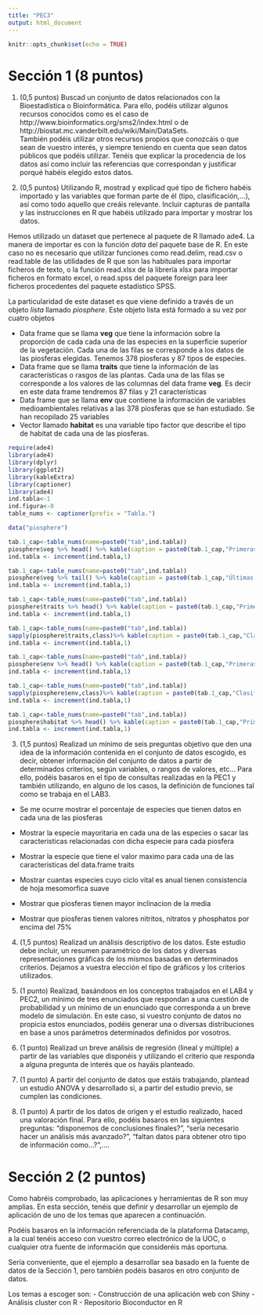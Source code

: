```yaml
---
title: "PEC3"
output: html_document
---
```


```r
knitr::opts_chunk$set(echo = TRUE)
```

# Sección 1 (8 puntos) 

1. (0,5 puntos)  Buscad un conjunto de datos relacionados con la Bioestadística o Bioinformática. Para ello, podéis utilizar algunos recursos conocidos como es el caso de http://www.bioinformatics.org/sms2/index.html o de http://biostat.mc.vanderbilt.edu/wiki/Main/DataSets.  
También podéis utilizar otros recursos propios que conozcáis o que sean de vuestro interés, y siempre teniendo en cuenta que sean datos públicos que podéis utilizar.  Tenéis que explicar la procedencia de los datos así como incluir las referencias que correspondan y justificar porqué habéis elegido estos datos.

2. (0,5 puntos) Utilizando R, mostrad y explicad qué tipo de fichero habéis importado y las variables que forman parte de él (tipo, clasificación,...), así como todo aquello que creáis relevante. Incluir capturas de pantalla y las instrucciones en R que habéis utilizado para importar y  mostrar los datos. 

Hemos utilizado un dataset que pertenece al paquete de R llamado ade4.  La manera de importar es con la función *data* del paquete base de R. En este caso no es necesario que utilizar funciones como read.delim, read.csv o read.table de las utilidades de R que son las habituales para importar ficheros de texto, o la función read.xlsx de la librería xlsx para importar ficheros en formato excel, o read.spss del paquete foreign para leer ficheros procedentes del paquete estadístico SPSS.

La particularidad de este dataset es que viene definido a través de un objeto *lista* llamado *piosphere*. 
Este objeto lista está formado a su vez por cuatro objetos

<!-- La presión que ejercen los animales sobre los recursos, no se presenta -->
<!-- uniformemente a lo largo del lote, esta ampliamente aceptado que la presión es -->
<!-- mayor cerca de los puntos en donde los animales se reúnen a beber. Lange -->
<!-- (1969) emplea el termino “piosfera” para describir esta relación entre las -->
<!-- aguadas y los animales en pastoreo. Por lo tanto se entiende como piosfera al -->
<!-- sitio que rodea los puntos de bebidas en donde la presión por pastoreo sobre el -->
<!-- suelo y la vegetación, es muy intensa y esta presión disminuye con distancias -->
<!-- crecientes a los puntos de bebida.  -->

- Data frame que se llama **veg** que tiene la información sobre la proporción de cada  cada una de las especies en la superficie superior de la vegetación. Cada una de las filas se corresponde a los datos de las piosferas elegidas. Tenemos 378 piosferas y 87 tipos de especies.
- Data frame que se llama **traits** que tiene la información de las características o rasgos de las plantas. Cada una de las filas se corresponde a los valores de las columnas del data frame **veg**. Es decir en este data frame tendremos 87 filas y 21 características
- Data frame que se llama **env** que contiene la información de variables medioambientales relativas a las 378 piosferas que se han estudiado. Se han recopilado 25 variables
- Vector llamado **habitat** es una variable tipo factor que describe el tipo de habitat de cada una de las piosferas.

```r
require(ade4)
library(ade4)
library(dplyr)
library(ggplot2)
library(kableExtra)
library(captioner)
library(ade4)
ind.tabla<-1
ind.figura<-0
table_nums <- captioner(prefix = "Tabla.")
```


```r
data("piosphere")
```


```r
tab.1_cap<-table_nums(name=paste0("tab",ind.tabla))
piosphere$veg %>% head() %>% kable(caption = paste0(tab.1_cap,"Primeras seis filas de Data Frame veg")) %>% kable_styling()
ind.tabla <- increment(ind.tabla,1)

tab.1_cap<-table_nums(name=paste0("tab",ind.tabla))
piosphere$veg %>% tail() %>% kable(caption = paste0(tab.1_cap,"Últimas seis filas de Data Frame veg")) %>% kable_styling()
ind.tabla <- increment(ind.tabla,1)
```

```r
tab.1_cap<-table_nums(name=paste0("tab",ind.tabla))
piosphere$traits %>% head() %>% kable(caption = paste0(tab.1_cap,"Primeras seis filas de Data Frame traits")) %>% kable_styling()
ind.tabla <- increment(ind.tabla,1)
```


```r
tab.1_cap<-table_nums(name=paste0("tab",ind.tabla))
sapply(piosphere$traits,class)%>% kable(caption = paste0(tab.1_cap,"Clasificación de las variables que definen los rasgos de las especies"),col.names = "Tipo de Variable") %>% kable_styling()
ind.tabla <- increment(ind.tabla,1)
```


```r
tab.1_cap<-table_nums(name=paste0("tab",ind.tabla))
piosphere$env %>% head() %>% kable(caption = paste0(tab.1_cap,"Primeras seis filas de Data Frame env")) %>% kable_styling()
ind.tabla <- increment(ind.tabla,1)

tab.1_cap<-table_nums(name=paste0("tab",ind.tabla))
sapply(piosphere$env,class)%>% kable(caption = paste0(tab.1_cap,"Clasificación de las variables que definen las variables medioambientales recogidas"),col.names = "Tipo de Variable") %>% kable_styling()
ind.tabla <- increment(ind.tabla,1)
```

```r
tab.1_cap<-table_nums(name=paste0("tab",ind.tabla))
piosphere$habitat %>% head() %>% kable(caption = paste0(tab.1_cap,"Primeros seis elementos de Vector habitat"),col.names = "Tipo de Habitat") %>% kable_styling()
ind.tabla <- increment(ind.tabla,1)
```


3. (1,5 puntos) Realizad un mínimo de seis preguntas objetivo que den una idea de la información contenida en el conjunto de datos escogido, es decir, obtener información del conjunto de datos a partir de determinados criterios, según variables, o rangos de valores, etc... Para ello, podéis basaros en el tipo de consultas realizadas en la PEC1 y también utilizando, en alguno de los casos, la definición de funciones tal como se trabaja en el LAB3.

- Se me ocurre mostrar el porcentaje de especies que tienen datos en cada una de las piosferas

- Mostrar la especie mayoritaria en cada una de las especies o sacar las caracteristicas relacionadas con dicha especie para cada piosfera

- Mostrar la especie que tiene el valor maximo para cada una de las caracteristicas del data.frame traits
- Mostrar cuantas especies cuyo ciclo vital es anual tienen consistencia de hoja mesomorfica suave

- Mostrar que piosferas tienen mayor inclinacion de la media

- Mostrar que piosferas tienen valores nitritos, nitratos y phosphatos por encima del 75%




4. (1,5 puntos) Realizad un análisis descriptivo de los datos. Este estudio debe incluir, un resumen paramétrico de los datos y diversas representaciones gráficas de los mismos basadas en determinados criterios. Dejamos a vuestra elección el tipo de gráficos y los criterios utilizados.





5. (1 punto) Realizad, basándoos en los conceptos trabajados en el LAB4 y PEC2, un mínimo de tres enunciados que respondan a una cuestión de probabilidad y un mínimo de un enunciado que corresponda a un breve modelo de simulación. En este caso, si vuestro conjunto de datos no propicia estos enunciados, podéis generar una o diversas distribuciones en base a unos parámetros determinados definidos por vosotros. 

6. (1 punto) Realizad un breve análisis de regresión (lineal y múltiple) a partir de las variables que disponéis y utilizando el criterio que responda a alguna pregunta de interés que os hayáis planteado.

7. (1 punto) A partir del conjunto de datos que estáis trabajando, plantead un estudio ANOVA y desarrollado si, a partir del estudio previo, se cumplen las condiciones.

8. (1 punto) A partir de los datos de origen y el estudio realizado, haced una valoración final. Para ello, podéis basaros en las siguientes preguntas: "disponemos de conclusiones finales?", "sería necesario hacer un análisis más avanzado?", "faltan datos para obtener otro tipo de información como...?",.... 


# Sección 2 (2 puntos) 
Como habréis comprobado, las aplicaciones y herramientas de R son muy amplias. En esta sección, tenéis que definir y desarrollar un ejemplo de aplicación de uno de los  temas que aparecen a continuación. 

Podéis basaros en la información referenciada de la plataforma Datacamp, a la cual tenéis acceso con vuestro correo electrónico de la UOC, o cualquier otra fuente de información que consideréis más oportuna.

Sería conveniente, que el ejemplo a desarrollar sea basado en la fuente de datos de la Sección 1, pero también podéis basaros en otro conjunto de datos.

Los temas a escoger son:
- Construcción de una aplicación web con Shiny 
- Análisis cluster con R 
- Repositorio Bioconductor en R 
